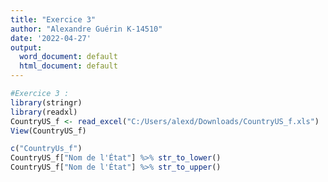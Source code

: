 ```yaml
---
title: "Exercice 3"
author: "Alexandre Guérin K-14510"
date: '2022-04-27'
output:
  word_document: default
  html_document: default
---
```

```r
#Exercice 3 : 
library(stringr)
library(readxl)
CountryUS_f <- read_excel("C:/Users/alexd/Downloads/CountryUS_f.xls")
View(CountryUS_f)

c("CountryUs_f")
CountryUS_f["Nom de l'État"] %>% str_to_lower()
CountryUS_f["Nom de l'État"] %>% str_to_upper()
```